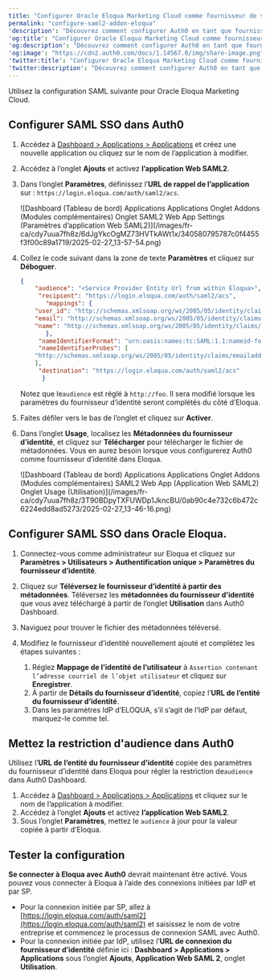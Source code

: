 ```yaml
---
title: "Configurer Oracle Eloqua Marketing Cloud comme fournisseur de services SAML"
permalink: "configure-saml2-addon-eloqua"
'description': "Découvrez comment configurer Auth0 en tant que fournisseur d’identité à l’aide du module complémentaire d’application Web SAML2 pour Oracle Eloqua."
'og:title': "Configurer Oracle Eloqua Marketing Cloud comme fournisseur de services SAML"
'og:description': "Découvrez comment configurer Auth0 en tant que fournisseur d’identité à l’aide du module complémentaire d’application Web SAML2 pour Oracle Eloqua."
'og:image': "https://cdn2.auth0.com/docs/1.14567.0/img/share-image.png"
'twitter:title': "Configurer Oracle Eloqua Marketing Cloud comme fournisseur de services SAML"
'twitter:description': "Découvrez comment configurer Auth0 en tant que fournisseur d’identité à l’aide du module complémentaire d’application Web SAML2 pour Oracle Eloqua."
---
```


Utilisez la configuration <Tooltip href="/docs/fr-ca/glossary?term=security-assertion-markup-language" tip="Security Assertion Markup Language (SAML)
Protocole normalisé permettant à deux parties d’échanger des informations d’authentification sans mot de passe." cta="Voir le glossaire">SAML</Tooltip> suivante pour Oracle Eloqua Marketing Cloud.

## Configurer SAML SSO dans Auth0

1. Accédez à [Dashboard > Applications > Applications](https://manage.auth0.com/#/applications) et créez une nouvelle application ou cliquez sur le nom de l’application à modifier.
2. Accédez à l’onglet **Ajouts** et activez **l’application Web SAML2**.
3. Dans l’onglet **Paramètres**, définissez l’**URL de rappel de l’application** sur : `https://login.eloqua.com/auth/saml2/acs`.

   <Frame>![Dashboard (Tableau de bord) Applications Applications Onglet Addons (Modules complémentaires) Onglet SAML2 Web App Settings (Paramètres d’application Web SAML2)](/images/fr-ca/cdy7uua7fh8z/6dJgYkcOgMZ73HVTkAWt1x/340580795787c0f4455f3f00c89a1719/2025-02-27_13-57-54.png)</Frame>

4. Collez le code suivant dans la zone de texte **Paramètres** et cliquez sur **Déboguer**.

   ```json lines
   {
       "audience": "<Service Provider Entity Url from within Eloqua>",
        "recipient": "https://login.eloqua.com/auth/saml2/acs",
          "mappings": {
       "user_id": "http://schemas.xmlsoap.org/ws/2005/05/identity/claims/nameidentifier",
       "email": "http://schemas.xmlsoap.org/ws/2005/05/identity/claims/emailaddress",
       "name": "http://schemas.xmlsoap.org/ws/2005/05/identity/claims/name",
          },
        "nameIdentifierFormat": "urn:oasis:names:tc:SAML:1.1:nameid-format:emailAddress",
        "nameIdentifierProbes": [
       "http://schemas.xmlsoap.org/ws/2005/05/identity/claims/emailaddress"
       ],
        "destination": "https://login.eloqua.com/auth/saml2/acs"
         }
   ```

   

   

   Notez que le`audience` est réglé à `http://foo`. Il sera modifié lorsque les paramètres du fournisseur d’identité seront complétés du côté d’Eloqua.
5. Faites défiler vers le bas de l’onglet et cliquez sur **Activer**.
6. Dans l’onglet **Usage**, localisez les **Métadonnées du fournisseur d’identité**, et cliquez sur **Télécharger** pour télécharger le fichier de métadonnées. Vous en aurez besoin lorsque vous configurerez Auth0 comme fournisseur d’identité dans Eloqua.

   <Frame>![Dashboard (Tableau de bord) Applications Applications Onglet Addons (Modules complémentaires) SAML2 Web App (Application Web SAML2) Onglet Usage (Utilisation)](/images/fr-ca/cdy7uua7fh8z/3T90BDpyTXFUWDp1JkncBU/0ab90c4e732c6b472c6224edd8ad5273/2025-02-27_13-46-16.png)</Frame>

## Configurer SAML SSO dans Oracle Eloqua.

1. Connectez-vous comme administrateur sur Eloqua et cliquez sur **Paramètres > Utilisateurs > Authentification unique > Paramètres du fournisseur d’identité**.
2. Cliquez sur **Téléversez le fournisseur d’identité à partir des métadonnées**. Téléversez les **métadonnées du fournisseur d’identité** que vous avez téléchargé à partir de l’onglet **Utilisation** dans Auth0 Dashboard.
3. Naviguez pour trouver le fichier des métadonnées téléversé.
4. Modifiez le fournisseur d’identité nouvellement ajouté et complétez les étapes suivantes :

   1. Réglez **Mappage de l’identité de l’utilisateur** à `Assertion contenant l’adresse courriel de l’objet utilisateur` et cliquez sur **Enregistrer**.
   2. À partir de **Détails du fournisseur d’identité**, copiez l’**URL de l’entité du fournisseur d’identité**.
   3. Dans les paramètres IdP d’ELOQUA, s’il s’agit de l’IdP par défaut, marquez-le comme tel.

## Mettez la restriction d'audience dans Auth0

Utilisez l’**URL de l’entité du fournisseur d’identité** copiée des paramètres du fournisseur d’identité dans Eloqua pour régler la restriction de`audience` dans <Tooltip href="/docs/fr-ca/glossary?term=auth0-dashboard" tip="Auth0 Dashboard
Principal produit d’Auth0 pour configurer vos services." cta="Voir le glossaire">Auth0 Dashboard</Tooltip>.

1. Accédez à [Dashboard > Applications > Applications](https://manage.auth0.com/#/applications) et cliquez sur le nom de l’application à modifier.
2. Accédez à l’onglet **Ajouts** et activez **l’application Web SAML2**.
3. Sous l’onglet **Paramètres**, mettez le `audience` à jour pour la valeur copiée à partir d’Eloqua.

## Tester la configuration

**Se connecter à Eloqua avec Auth0** devrait maintenant être activé. Vous pouvez vous connecter à Eloqua à l’aide des connexions initiées par <Tooltip href="/docs/fr-ca/glossary?term=idp" tip="Fournisseur d’identité (IdP)
Service de stockage et de gestion des identités numériques." cta="Voir le glossaire">IdP</Tooltip> et par SP.

* Pour la connexion initiée par SP, allez à [https://login.eloqua.com/auth/saml2](https://login.eloqua.com/auth/saml2) et saisissez le nom de votre entreprise et commencez le processus de connexion SAML avec Auth0.
* Pour la connexion initiée par IdP, utilisez l’**URL de connexion du fournisseur d’identité** définie ici : **Dashboard > Applications > Applications** sous l’onglet **Ajouts**,  **Application Web SAML 2**, onglet **Utilisation**.